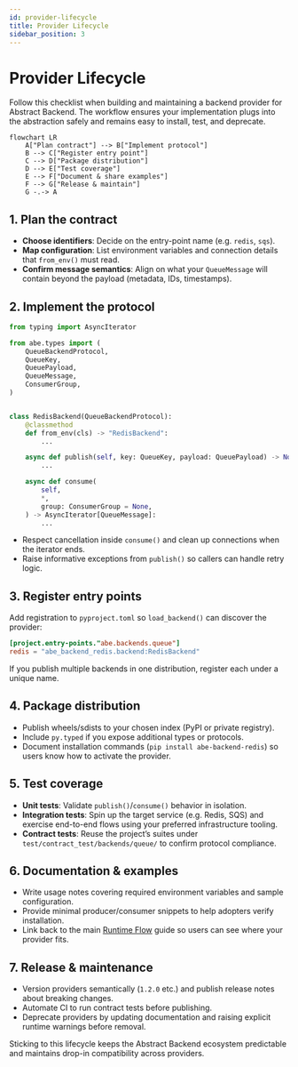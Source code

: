 ```yaml
---
id: provider-lifecycle
title: Provider Lifecycle
sidebar_position: 3
---
```


# Provider Lifecycle

Follow this checklist when building and maintaining a backend provider for Abstract Backend. The workflow ensures your implementation plugs into the abstraction safely and remains easy to install, test, and deprecate.

```mermaid
flowchart LR
    A["Plan contract"] --> B["Implement protocol"]
    B --> C["Register entry point"]
    C --> D["Package distribution"]
    D --> E["Test coverage"]
    E --> F["Document & share examples"]
    F --> G["Release & maintain"]
    G -.-> A
```

## 1. Plan the contract

- **Choose identifiers**: Decide on the entry-point name (e.g. `redis`, `sqs`).
- **Map configuration**: List environment variables and connection details that `from_env()` must read.
- **Confirm message semantics**: Align on what your `QueueMessage` will contain beyond the payload (metadata, IDs, timestamps).

## 2. Implement the protocol

```python
from typing import AsyncIterator

from abe.types import (
    QueueBackendProtocol,
    QueueKey,
    QueuePayload,
    QueueMessage,
    ConsumerGroup,
)


class RedisBackend(QueueBackendProtocol):
    @classmethod
    def from_env(cls) -> "RedisBackend":
        ...

    async def publish(self, key: QueueKey, payload: QueuePayload) -> None:
        ...

    async def consume(
        self,
        *,
        group: ConsumerGroup = None,
    ) -> AsyncIterator[QueueMessage]:
        ...
```

- Respect cancellation inside `consume()` and clean up connections when the iterator ends.
- Raise informative exceptions from `publish()` so callers can handle retry logic.

## 3. Register entry points

Add registration to `pyproject.toml` so `load_backend()` can discover the provider:

```toml
[project.entry-points."abe.backends.queue"]
redis = "abe_backend_redis.backend:RedisBackend"
```

If you publish multiple backends in one distribution, register each under a unique name.

## 4. Package distribution

- Publish wheels/sdists to your chosen index (PyPI or private registry).
- Include `py.typed` if you expose additional types or protocols.
- Document installation commands (`pip install abe-backend-redis`) so users know how to activate the provider.

## 5. Test coverage

- **Unit tests**: Validate `publish()`/`consume()` behavior in isolation.
- **Integration tests**: Spin up the target service (e.g. Redis, SQS) and exercise end-to-end flows using your preferred infrastructure tooling.
- **Contract tests**: Reuse the project’s suites under `test/contract_test/backends/queue/` to confirm protocol compliance.

## 6. Documentation & examples

- Write usage notes covering required environment variables and sample configuration.
- Provide minimal producer/consumer snippets to help adopters verify installation.
- Link back to the main [Runtime Flow](./runtime-flow.mdx) guide so users can see where your provider fits.

## 7. Release & maintenance

- Version providers semantically (`1.2.0` etc.) and publish release notes about breaking changes.
- Automate CI to run contract tests before publishing.
- Deprecate providers by updating documentation and raising explicit runtime warnings before removal.

Sticking to this lifecycle keeps the Abstract Backend ecosystem predictable and maintains drop-in compatibility across providers.
